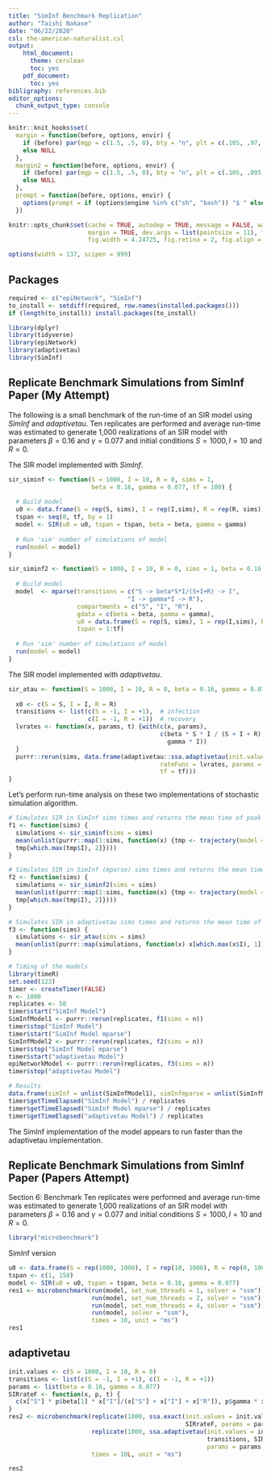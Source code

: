 ```yaml
---
title: "SimInf Benchmark Replication"
author: "Taishi Nakase"
date: "06/22/2020"
csl: the-american-naturalist.csl
output:
    html_document:
      theme: cerulean
      toc: yes
    pdf_document:
      toc: yes
bibligraphy: references.bib
editor_options:
  chunk_output_type: console
---
```


<style type = "text/css">
.main-container {
  max-width: 1370px;
  margin-left: auto;
  margin-right: auto,
}
</style>

```r
knitr::knit_hooks$set(
  margin = function(before, options, envir) {
    if (before) par(mgp = c(1.5, .5, 0), bty = "n", plt = c(.105, .97, .13, .97))
    else NULL
  },
  margin2 = function(before, options, envir) {
    if (before) par(mgp = c(1.5, .5, 0), bty = "n", plt = c(.105, .895, .13, .97))
    else NULL
  },
  prompt = function(before, options, envir) {
    options(prompt = if (options$engine %in% c("sh", "bash")) "$ " else "> ")
  })

knitr::opts_chunk$set(cache = TRUE, autodep = TRUE, message = FALSE, warning = FALSE,
                      margin = TRUE, dev.args = list(pointsize = 11), fig.height = 3.5,
                      fig.width = 4.24725, fig.retina = 2, fig.align = "center")

options(width = 137, scipen = 999)
```

## Packages

```r
required <- c("epiNetwork", "SimInf")
to_install <- setdiff(required, row.names(installed.packages()))
if (length(to_install)) install.packages(to_install)
```

```r
library(dplyr)
library(tidyverse)
library(epiNetwork)
library(adaptivetau)
library(SimInf)
```


## Replicate Benchmark Simulations from SimInf Paper (My Attempt)
The following is a small benchmark of the run-time of an SIR model using *SimInf* and *adaptivetau*. Ten replicates are performed and average run-time was estimated to generate 1,000 realizations of an SIR model with parameters $\beta = 0.16$ and $\gamma = 0.077$ and initial conditions $S = 1000, I = 10$ and $R = 0$. <br>

The SIR model implemented with *SimInf*. 
```r
sir_siminf <- function(S = 1000, I = 10, R = 0, sims = 1, 
                       beta = 0.16, gamma = 0.077, tf = 100) {
  
  # Build model
  u0 <- data.frame(S = rep(S, sims), I = rep(I,sims), R = rep(R, sims))
  tspan <- seq(0, tf, by = 1)
  model <- SIR(u0 = u0, tspan = tspan, beta = beta, gamma = gamma)
  
  # Run 'sim' number of simulations of model
  run(model = model)
}
```

```r
sir_siminf2 <- function(S = 1000, I = 10, R = 0, sims = 1, beta = 0.16, gamma = 0.077, tf = 100) {
  
  # Build model
  model  <- mparse(transitions = c("S -> beta*S*I/(S+I+R) -> I",
                                 "I -> gamma*I -> R"),
                   compartments = c("S", "I", "R"),
                   gdata = c(beta = beta, gamma = gamma),
                   u0 = data.frame(S = rep(S, sims), I = rep(I,sims), R = rep(R, sims)),
                   tspan = 1:tf)
  
  # Run 'sim' number of simulations of model
  run(model = model)
}
```

The SIR model implemented with *adaptivetau*.
```r
sir_atau <- function(S = 1000, I = 10, R = 0, beta = 0.16, gamma = 0.077, tf = 100, sims = 1) {
  
  x0 <- c(S = S, I = I, R = R)
  transitions <- list(c(S = -1, I = +1),  # infection
                      c(I = -1, R = +1))  # recovery
  lvrates <- function(x, params, t) {with(c(x, params), 
                                          c(beta * S * I / (S + I + R),
                                            gamma * I))
  }
  purrr::rerun(sims, data.frame(adaptivetau::ssa.adaptivetau(init.values = x0, transitions = transitions, 
                                          rateFunc = lvrates, params = list(beta = beta, gamma = gamma), 
                                          tf = tf)))
}
```

Let's perform run-time analysis on these two implementations of stochastic simulation algorithm. 
```r
# Simulates SIR in SimInf sims times and returns the mean time of peak prevalence
f1 <- function(sims) {
  simulations <- sir_siminf(sims = sims)
  mean(unlist(purrr::map(1:sims, function(x) {tmp <- trajectory(model = simulations, node = x); 
  tmp[which.max(tmp$I), 2]})))
}

# Simulates SIR in SimInf (mparse) sims times and returns the mean time of peak prevalence
f2 <- function(sims) {
  simulations <- sir_siminf2(sims = sims)
  mean(unlist(purrr::map(1:sims, function(x) {tmp <- trajectory(model = simulations, node = x); 
  tmp[which.max(tmp$I), 2]})))
}

# Simulates SIR in adaptivetau sims times and returns the mean time of peak prevalence
f3 <- function(sims) {
  simulations <- sir_atau(sims = sims)
  mean(unlist(purrr::map(simulations, function(x) x[which.max(x$I), 1])))
}

# Timing of the models
library(timeR)
set.seed(123)
timer <- createTimer(FALSE)
n <- 1000
replicates <- 50
timer$start("SimInf Model")
SimInfModel1 <- purrr::rerun(replicates, f1(sims = n))
timer$stop("SimInf Model")
timer$start("SimInf Model mparse")
SimInfModel2 <- purrr::rerun(replicates, f2(sims = n))
timer$stop("SimInf Model mparse")
timer$start("adaptivetau Model")
epiNetworkModel <- purrr::rerun(replicates, f3(sims = n))
timer$stop("adaptivetau Model")

```

```r
# Results
data.frame(simInf = unlist(SimInfModel1), simInfmparse = unlist(SimInfModel2), adaptivetau = unlist(epiNetworkModel))
timer$getTimeElapsed("SimInf Model") / replicates
timer$getTimeElapsed("SimInf Model mparse") / replicates
timer$getTimeElapsed("adaptivetau Model") / replicates
```

The SimInf implementation of the model appears to run faster than the adaptivetau implementation. 


## Replicate Benchmark Simulations from SimInf Paper (Papers Attempt)
Section 6: Benchmark Ten replicates were performed and average run-time was estimated to generate 1,000 realizations of an SIR model with parameters $\beta = 0.16$ and $\gamma = 0.077$ and initial conditions $S = 1000, I = 10$ and $R = 0$. 

```r
library("microbenchmark")
```

SimInf version
```r
u0 <- data.frame(S = rep(1000, 1000), I = rep(10, 1000), R = rep(0, 1000))
tspan <- c(1, 150)
model <- SIR(u0 = u0, tspan = tspan, beta = 0.16, gamma = 0.077)
res1 <- microbenchmark(run(model, set_num_threads = 1, solver = "ssm"),
                       run(model, set_num_threads = 2, solver = "ssm"),
                       run(model, set_num_threads = 4, solver = "ssm"),
                       run(model, solver = "ssm"),
                       times = 10, unit = "ms")
res1
```

## adaptivetau
```r
init.values <- c(S = 1000, I = 10, R = 0)
transitions <- list(c(S = -1, I = +1), c(I = -1, R = +1))
params <- list(beta = 0.16, gamma = 0.077)
SIRrateF <- function(x, p, t) {
  c(x["S"] * p$beta[1] * x["I"]/(x["S"] + x["I"] + x["R"]), p$gamma * x["I"])
}
res2 <- microbenchmark(replicate(1000, ssa.exact(init.values = init.values, transitions,
                                                 SIRrateF, params = params, tf = 150)),
                       replicate(1000, ssa.adaptivetau(init.values = init.values,
                                                       transitions, SIRrateF,
                                                       params = params, tf = 150)),
                       times = 10L, unit = "ms")

res2
```